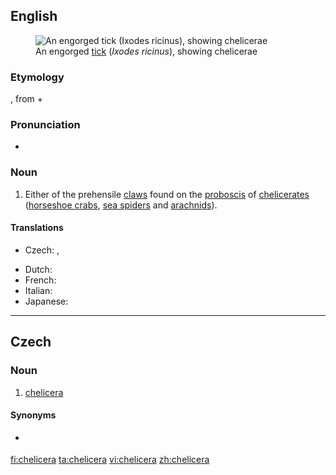==English==
[[File:Ixodus ricinus 5x.jpg|right|thumb|An engorged [[tick]] (''Ixodes ricinus''), showing chelicerae]]

===Etymology===
{{etyl|NL.|en}}, from {{etyl|grc|en}} {{m|grc|χηλή||jawbone}} + {{m|grc|κέρας||horn}}

===Pronunciation===
* {{IPA|/kəˈlɪ.sə.ɹə/|lang=en}}

===Noun===
{{en-noun|chelicerae}}

# {{label|en|zoology}} Either of the prehensile [[claws]] found on the [[proboscis]] of [[chelicerate]]s ([[horseshoe crab]]s, [[sea spider]]s and [[arachnid]]s).

====Translations====
{{trans-top|chelicera}}
* Czech: {{t|cs|klepítko|n}}, {{t|cs|chelicera|f}}
{{trans-mid}}
* Dutch: {{t|nl|cheliceer}}
* French: {{t+|fr|chélicère|f}}
* Italian: {{t|it|chelicero|m}}
* Japanese: {{t|ja|鋏角|tr=きょうかく, kyōkaku|sc=Jpan}}
{{trans-bottom}}

----

==Czech==

===Noun===
{{cs-noun|g=f}}

# [[#English|chelicera]]

====Synonyms====
* {{l|cs|klepítko}} {{g|n}}

[[fi:chelicera]]
[[ta:chelicera]]
[[vi:chelicera]]
[[zh:chelicera]]